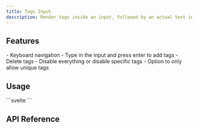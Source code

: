 ```yaml
---
title: Tags Input
description: Render tags inside an input, followed by an actual text input.
---
```


<Preview client:load />

## Features

<Features>
- Keyboard navigation
- Type in the input and press enter to add tags
- Delete tags
- Disable everything or disable specific tags
- Option to only allow unique tags
</Features>

## Usage

<Tabs>
	<TabItem label="Builder">
```svelte
<script lang="ts">
	import { TagsInput } from "melt/builders";
</script>
```
	</TabItem>
</Tabs>

## API Reference

<ApiTable entry="TagsInput" />
